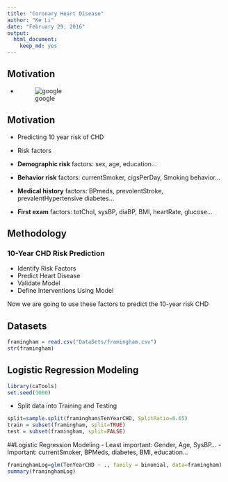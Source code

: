 ```yaml
---
title: "Coronary Heart Disease"
author: "Ke Li"
date: "February 29, 2016"
output: 
  html_document: 
    keep_md: yes
---
```

## Motivation
- ![google](images/chd_google.png)

## Motivation

+ Predicting 10 year risk of CHD

+ Risk factors

+ **Demographic risk** factors: sex, age, education...

+ **Behavior risk** factors: currentSmoker, cigsPerDay, Smoking behavior...

+ **Medical history** factors: BPmeds, prevolentStroke, prevalentHypertensive diabetes...

+ **First exam** factors: totChol, sysBP, diaBP, BMI, heartRate, glucose...


## Methodology
### 10-Year CHD Risk Prediction

- Identify Risk Factors
- Predict Heart Disease
- Validate Model
- Define Interventions Using Model

Now we are going to use these factors to predict the 10-year risk CHD

## Datasets

```r
framingham = read.csv("DataSets/framingham.csv")
str(framingham)
```
## Logistic Regression Modeling
```r
library(caTools)
set.seed(1000)
```
- Split data into Training and Testing
```r
split=sample.split(framingham$TenYearCHD, SplitRatio=0.65)
train = subset(framingham, split=TRUE)
test = subset(framingham, split=FALSE)
```

##Logistic Regression Modeling
- Least important: Gender, Age, SysBP...
- Important: currentSmoker, BPMeds, diabetes, BMI, education...

```r
framinghamLog=glm(TenYearCHD ~ ., family = binomial, data=framingham)
summary(framinghamLog)
```







